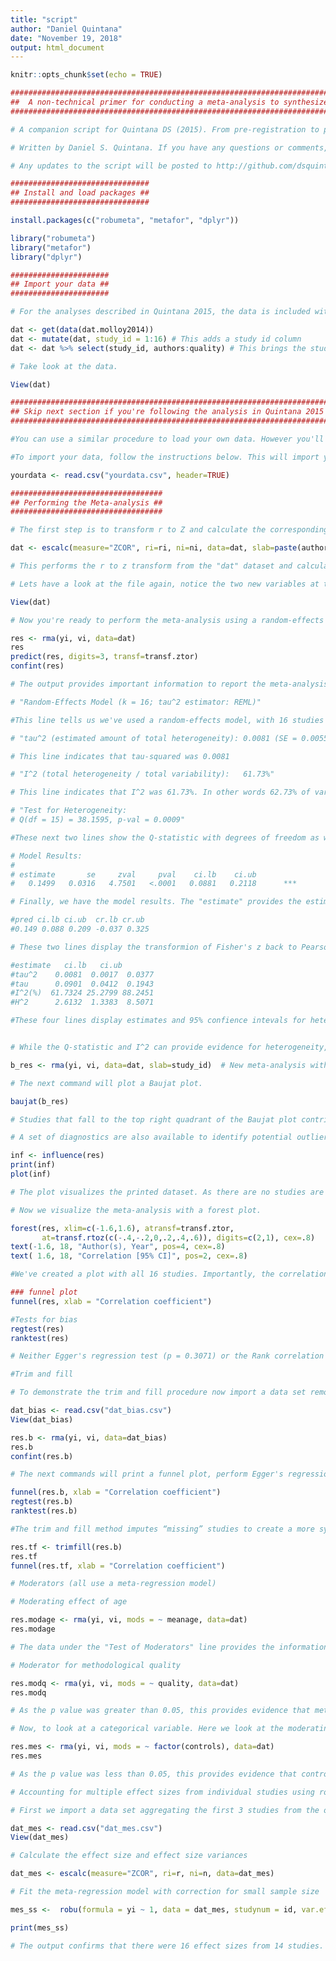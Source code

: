 ```yaml
---
title: "script"
author: "Daniel Quintana"
date: "November 19, 2018"
output: html_document
---
```


```r
knitr::opts_chunk$set(echo = TRUE)
```

```r
#############################################################################################
##  A non-technical primer for conducting a meta-analysis to synthesize correlational data ##
#############################################################################################

# A companion script for Quintana DS (2015). From pre-registration to publication: a nontechnical primer for conducting a meta-analysis to synthesize correlational data. Front. Psychol. 6:1549. doi: 10.3389/fpsyg.2015.01549

# Written by Daniel S. Quintana. If you have any questions or comments, contact me over via email daniel.quintana@medisin.uio.no or Twitter @dsquintana. 

# Any updates to the script will be posted to http://github.com/dsquintana/corr_meta

###############################
## Install and load packages ##
###############################

install.packages(c("robumeta", "metafor", "dplyr"))

library("robumeta")
library("metafor")
library("dplyr")

######################
## Import your data ##
######################

# For the analyses described in Quintana 2015, the data is included with the metafor package. Use the following the command to load the data. You are creating a new object called "dat" from the Molloy et al., (2014) data.

dat <- get(data(dat.molloy2014)) 
dat <- mutate(dat, study_id = 1:16) # This adds a study id column 
dat <- dat %>% select(study_id, authors:quality) # This brings the study id column to the front

# Take look at the data.

View(dat) 

#########################################################################
## Skip next section if you're following the analysis in Quintana 2015 ##
#########################################################################

#You can use a similar procedure to load your own data. However you'll need to use a different command to do this.

#To import your data, follow the instructions below. This will import your data assuming that the file is saved as a csv file in your working directory using the name "yourdata", and that the first row contains variable names. The rest of the guide will use the Molloy et al., 2014 data. If you are using your own data you'll need to replace "dat" file with the name of your dataset.

yourdata <- read.csv("yourdata.csv", header=TRUE)  

##################################
## Performing the Meta-analysis ##
##################################

# The first step is to transform r to Z and calculate the corresponding sample variances.

dat <- escalc(measure="ZCOR", ri=ri, ni=ni, data=dat, slab=paste(authors, year, sep=", ")) 

# This performs the r to z transform from the "dat" dataset and calculates the corresponding sample variances. "ri" represents the correlation coefficients  and "ni" represent the sample sizes.

# Lets have a look at the file again, notice the two new variables at the end. The "yi" variable is the z score transformation and the "vi" variable is the corresponding estimated sampling variance.

View(dat)

# Now you're ready to perform the meta-analysis using a random-effects model. The following commands will print out the data and also calculates and print the confidence interval for the amount of heterogeneity (I^2).

res <- rma(yi, vi, data=dat) 
res 
predict(res, digits=3, transf=transf.ztor)
confint(res)  

# The output provides important information to report the meta-analysis, let's look section-by-section at the relevant data.

# "Random-Effects Model (k = 16; tau^2 estimator: REML)" 

#This line tells us we've used a random-effects model, with 16 studies (i.e., "k") and that the degree of heterogeneity (tau^2) was calculated using a restricted maximum-likelihood estimator.

# "tau^2 (estimated amount of total heterogeneity): 0.0081 (SE = 0.0055)"

# This line indicates that tau-squared was 0.0081

# "I^2 (total heterogeneity / total variability):   61.73%"

# This line indicates that I^2 was 61.73%. In other words 62.73% of variation reflected actual differences in the population mean. The confidence interval test revealed the 95% confidence interval for this value is 25.27, 88.24.

# "Test for Heterogeneity: 
# Q(df = 15) = 38.1595, p-val = 0.0009"

#These next two lines show the Q-statistic with degrees of freedom as well as the p-value of the test. In this analysis, the p-value = 0.0009, suggesting that the included studies do not share a common effect size.

# Model Results:
#
# estimate       se     zval     pval    ci.lb    ci.ub          
#   0.1499   0.0316   4.7501   <.0001   0.0881   0.2118      *** 

# Finally, we have the model results. The "estimate" provides the estimated model coefficient (i.e., the summary effect size) with standard error("se"). The z-value is the corresponding test statistic, "pval" is the corresponding p-value, "ci.lb" the the lower bound of the confidence interval and "ci.ub" the upper bound of the confidence interval.

#pred ci.lb ci.ub  cr.lb cr.ub
#0.149 0.088 0.209 -0.037 0.325

# These two lines display the transformion of Fisher's z back to Pearson's r ("pred"), and the 95% confidence interval for r ("ci.lb" and "ci.ub") for reporting the meta-analysis.

#estimate   ci.lb   ci.ub
#tau^2    0.0081  0.0017  0.0377
#tau      0.0901  0.0412  0.1943
#I^2(%)  61.7324 25.2799 88.2451
#H^2      2.6132  1.3383  8.5071

#These four lines display estimates and 95% confience intevals for heterogeneity measures as descibed above.


# While the Q-statistic and I^2 can provide evidence for heterogeneity, they do not provide information on which studies may be influencing to overall heterogeneity. If there is evidence of overall heterogeneity, construction of a Bajaut plot can illustrate studies that are contribute to overall heterogeneity and the overall result. Study IDs are used to identify studies

b_res <- rma(yi, vi, data=dat, slab=study_id)  # New meta-analysis with study ID identifier  

# The next command will plot a Baujat plot.

baujat(b_res)

# Studies that fall to the top right quadrant of the Baujat plot contribute most to both these factors. Looking at the Molloy et al., 2014 data set reveals that 3 studies that contribute to both of these factors. A closer look the characteristics of these studies may reveal moderating variables that may contribute to heterogeneity

# A set of diagnostics are also available to identify potential outliers and influential cases.

inf <- influence(res)
print(inf)
plot(inf)

# The plot visualizes the printed dataset. As there are no studies are marked with an asterisk in the printed dataset, none of the studies fulfilled the criteria as an influential study. 

# Now we visualize the meta-analysis with a forest plot. 

forest(res, xlim=c(-1.6,1.6), atransf=transf.ztor,
       at=transf.rtoz(c(-.4,-.2,0,.2,.4,.6)), digits=c(2,1), cex=.8)
text(-1.6, 18, "Author(s), Year", pos=4, cex=.8)
text( 1.6, 18, "Correlation [95% CI]", pos=2, cex=.8)

#We've created a plot with all 16 studies. Importantly, the correlations and 95% CIs are reported for each study as well as the summary effect size (the polygon at the bottom). The edges of the polygon represent the 95% confidence limit. Note the different sizes of each square - the studies with larger squares contributed more to the summary effect size.  

### funnel plot
funnel(res, xlab = "Correlation coefficient")

#Tests for bias
regtest(res)
ranktest(res)

# Neither Egger's regression test (p = 0.3071) or the Rank correlation test (p = 0.3918) was statistically significant so there's no evidence of publication bias according to these tests.

#Trim and fill

# To demonstrate the trim and fill procedure now import a data set removing 3 studies ("dat_bias") with small effect sizes and high standard error. This command will only work if the "dat_bias" file is located in your working directory. If you don't know what your working directory is have a look at the R documentation https://cran.r-project.org/manuals.html (or search online).

dat_bias <- read.csv("dat_bias.csv") 
View(dat_bias)

res.b <- rma(yi, vi, data=dat_bias) 
res.b 
confint(res.b)  

# The next commands will print a funnel plot, perform Egger's regression test and the rank correlation test for the biased dataset.

funnel(res.b, xlab = "Correlation coefficient") 
regtest(res.b) 
ranktest(res.b) 

#The trim and fill method imputes “missing” studies to create a more symmetrical funnel plot. 

res.tf <- trimfill(res.b)
res.tf
funnel(res.tf, xlab = "Correlation coefficient")

# Moderators (all use a meta-regression model)

# Moderating effect of age

res.modage <- rma(yi, vi, mods = ~ meanage, data=dat) 
res.modage 

# The data under the "Test of Moderators" line provides the information needed. As the p value was greater than 0.05, this provides evidence that age did not significantly moderate the observed correlation. 

# Moderator for methodological quality 

res.modq <- rma(yi, vi, mods = ~ quality, data=dat) 
res.modq 

# As the p value was greater than 0.05, this provides evidence that methodological quality  did not significantly moderate the observed correlation.

# Now, to look at a categorical variable. Here we look at the moderating effect of whether variables were controlled for.

res.mes <- rma(yi, vi, mods = ~ factor(controls), data=dat) 
res.mes 

# As the p value was less than 0.05, this provides evidence that controlling for variables significantly moderates the observed correlation

# Accounting for multiple effect sizes from individual studies using robust variation estimation

# First we import a data set aggregating the first 3 studies from the original dataset. As mentioed above, this command will only work if the "dat_mes" file is located in your working directory.

dat_mes <- read.csv("dat_mes.csv") 
View(dat_mes)

# Calculate the effect size and effect size variances 

dat_mes <- escalc(measure="ZCOR", ri=r, ni=n, data=dat_mes)

# Fit the meta-regression model with correction for small sample size

mes_ss <-  robu(formula = yi ~ 1, data = dat_mes, studynum = id, var.eff.size = vi, modelweights = "HIER", small = TRUE)

print(mes_ss)

# The output confirms that there were 16 effect sizes from 14 studies. Analysis indicates a statistically significant point estimate [0.15; 95% CI (0.08, 0.22), p = 0.001]. 



```

